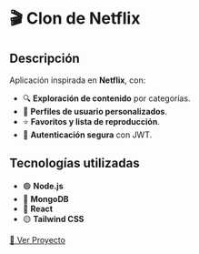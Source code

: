 # 🎬 Clon de Netflix

## Descripción
Aplicación inspirada en **Netflix**, con:
- 🔍 **Exploración de contenido** por categorías.
- 👥 **Perfiles de usuario personalizados**.
- ⭐ **Favoritos y lista de reproducción**.
- 🔐 **Autenticación segura** con JWT.

## Tecnologías utilizadas
- 🟢 **Node.js**
- 🔴 **MongoDB**
- 🔵 **React**
- 🟡 **Tailwind CSS**

[🔗 Ver Proyecto](https://tudominio.com/netflix)
